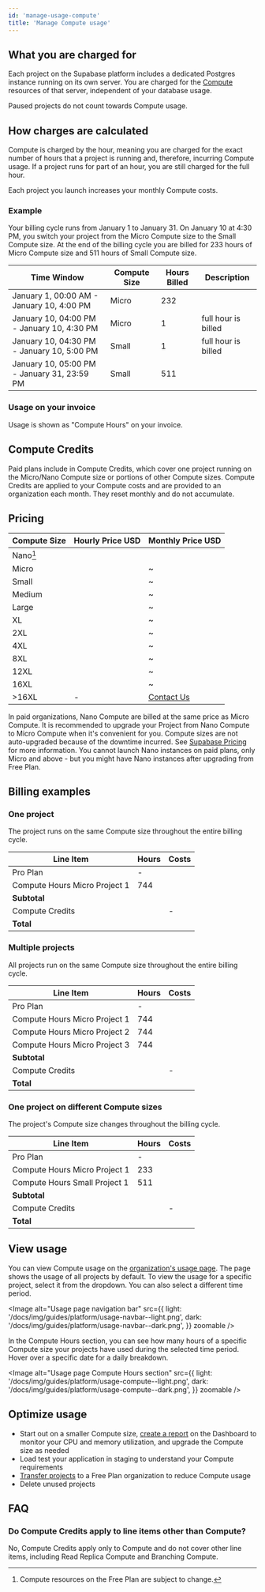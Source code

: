 ```yaml
---
id: 'manage-usage-compute'
title: 'Manage Compute usage'
---
```


## What you are charged for

Each project on the Supabase platform includes a dedicated Postgres instance running on its own server. You are charged for the [Compute](/docs/guides/platform/compute-and-disk#compute) resources of that server, independent of your database usage.

Paused projects do not count towards Compute usage.

## How charges are calculated

Compute is charged by the hour, meaning you are charged for the exact number of hours that a project is running and, therefore, incurring Compute usage. If a project runs for part of an hour, you are still charged for the full hour.

<Admonition type="caution">

Each project you launch increases your monthly Compute costs.

</Admonition>

### Example

Your billing cycle runs from January 1 to January 31. On January 10 at 4:30 PM, you switch your project from the Micro Compute size to the Small Compute size. At the end of the billing cycle you are billed for 233 hours of Micro Compute size and 511 hours of Small Compute size.

| Time Window                                 | Compute Size | Hours Billed | Description         |
| ------------------------------------------- | ------------ | ------------ | ------------------- |
| January 1, 00:00 AM - January 10, 4:00 PM   | Micro        | 232          |                     |
| January 10, 04:00 PM - January 10, 4:30 PM  | Micro        | 1            | full hour is billed |
| January 10, 04:30 PM - January 10, 5:00 PM  | Small        | 1            | full hour is billed |
| January 10, 05:00 PM - January 31, 23:59 PM | Small        | 511          |                     |

### Usage on your invoice

Usage is shown as "Compute Hours" on your invoice.

## Compute Credits

Paid plans include <Price price="10" /> in Compute Credits, which cover one project running on the Micro/Nano Compute size or portions of other Compute sizes. Compute Credits are applied to your Compute costs and are provided to an organization each month. They reset monthly and do not accumulate.

## Pricing

| Compute Size | Hourly Price USD          | Monthly Price USD                                                                                                           |
| ------------ | ------------------------- | --------------------------------------------------------------------------------------------------------------------------- |
| Nano[^1]     | <Price price="0" />       | <Price price="0" />                                                                                                         |
| Micro        | <Price price="0.01344" /> | ~<Price price="10" />                                                                                                       |
| Small        | <Price price="0.0206" />  | ~<Price price="15" />                                                                                                       |
| Medium       | <Price price="0.0822" />  | ~<Price price="60" />                                                                                                       |
| Large        | <Price price="0.1517" />  | ~<Price price="110" />                                                                                                      |
| XL           | <Price price="0.2877" />  | ~<Price price="210" />                                                                                                      |
| 2XL          | <Price price="0.562" />   | ~<Price price="410" />                                                                                                      |
| 4XL          | <Price price="1.32" />    | ~<Price price="960" />                                                                                                      |
| 8XL          | <Price price="2.562" />   | ~<Price price="1,870" />                                                                                                    |
| 12XL         | <Price price="3.836" />   | ~<Price price="2,800"/>                                                                                                     |
| 16XL         | <Price price="5.12" />    | ~<Price price="3,730"/>                                                                                                     |
| >16XL        | -                         | [Contact Us](/dashboard/support/new?category=sales&subject=Enquiry%20about%20larger%20instance%20sizes) |

[^1]: Compute resources on the Free Plan are subject to change.

<Admonition type="note" label="Nano Compute size in paid plan organizations">

In paid organizations, Nano Compute are billed at the same price as Micro Compute. It is recommended to upgrade your Project from Nano Compute to Micro Compute when it's convenient for you. Compute sizes are not auto-upgraded because of the downtime incurred. See [Supabase Pricing](/pricing) for more information. You cannot launch Nano instances on paid plans, only Micro and above - but you might have Nano instances after upgrading from Free Plan.

</Admonition>

## Billing examples

### One project

The project runs on the same Compute size throughout the entire billing cycle.

| Line Item                     | Hours | Costs                    |
| ----------------------------- | ----- | ------------------------ |
| Pro Plan                      | -     | <Price price="25"/>      |
| Compute Hours Micro Project 1 | 744   | <Price price="10" />     |
| **Subtotal**                  |       | **<Price price="35" />** |
| Compute Credits               |       | -<Price price="10" />    |
| **Total**                     |       | **<Price price="25" />** |

### Multiple projects

All projects run on the same Compute size throughout the entire billing cycle.

| Line Item                     | Hours | Costs                    |
| ----------------------------- | ----- | ------------------------ |
| Pro Plan                      | -     | <Price price="25" />     |
| Compute Hours Micro Project 1 | 744   | <Price price="10" />     |
| Compute Hours Micro Project 2 | 744   | <Price price="10" />     |
| Compute Hours Micro Project 3 | 744   | <Price price="10" />     |
| **Subtotal**                  |       | **<Price price="55" />** |
| Compute Credits               |       | -<Price price="10" />    |
| **Total**                     |       | **<Price price="45" />** |

### One project on different Compute sizes

The project's Compute size changes throughout the billing cycle.

| Line Item                     | Hours | Costs                    |
| ----------------------------- | ----- | ------------------------ |
| Pro Plan                      | -     | <Price price="25" />     |
| Compute Hours Micro Project 1 | 233   | <Price price="3" />      |
| Compute Hours Small Project 1 | 511   | <Price price="11" />     |
| **Subtotal**                  |       | **<Price price="39" />** |
| Compute Credits               |       | -<Price price="10" />    |
| **Total**                     |       | **<Price price="29" />** |

## View usage

You can view Compute usage on the [organization's usage page](/dashboard/org/_/usage). The page shows the usage of all projects by default. To view the usage for a specific project, select it from the dropdown. You can also select a different time period.

<Image
  alt="Usage page navigation bar"
  src={{
    light: '/docs/img/guides/platform/usage-navbar--light.png',
    dark: '/docs/img/guides/platform/usage-navbar--dark.png',
  }}
  zoomable
/>

In the Compute Hours section, you can see how many hours of a specific Compute size your projects have used during the selected time period. Hover over a specific date for a daily breakdown.

<Image
  alt="Usage page Compute Hours section"
  src={{
    light: '/docs/img/guides/platform/usage-compute--light.png',
    dark: '/docs/img/guides/platform/usage-compute--dark.png',
  }}
  zoomable
/>

## Optimize usage

- Start out on a smaller Compute size, [create a report](/dashboard/project/_/reports) on the Dashboard to monitor your CPU and memory utilization, and upgrade the Compute size as needed
- Load test your application in staging to understand your Compute requirements
- [Transfer projects](/docs/guides/platform/project-transfer) to a Free Plan organization to reduce Compute usage
- Delete unused projects

## FAQ

### Do Compute Credits apply to line items other than Compute?

No, Compute Credits apply only to Compute and do not cover other line items, including Read Replica Compute and Branching Compute.
